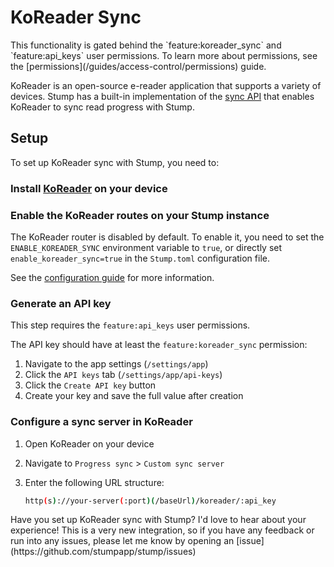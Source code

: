 
# KoReader Sync

<Callout emoji="🔐">
	This functionality is gated behind the `feature:koreader_sync` and `feature:api_keys` user
	permissions. To learn more about permissions, see the
	[permissions](/guides/access-control/permissions) guide.
</Callout>

KoReader is an open-source e-reader application that supports a variety of devices. Stump has a built-in implementation of the [sync API](https://github.com/koreader/koreader-sync-server) that enables KoReader to sync read progress with Stump.

## Setup

To set up KoReader sync with Stump, you need to:

<Steps>

### Install [KoReader](https://koreader.rocks/) on your device

### Enable the KoReader routes on your Stump instance

The KoReader router is disabled by default. To enable it, you need to set the `ENABLE_KOREADER_SYNC` environment variable to `true`, or directly set `enable_koreader_sync=true` in the `Stump.toml` configuration file.

See the [configuration guide](/guides/configuration/server-options) for more information.

### Generate an API key

<Callout emoji="🔐">This step requires the `feature:api_keys` user permissions.</Callout>

The API key should have at least the `feature:koreader_sync` permission:

1. Navigate to the app settings (`/settings/app`)
2. Click the `API keys` tab (`/settings/app/api-keys`)
3. Click the `Create API key` button
4. Create your key and save the full value after creation

### Configure a sync server in KoReader

1. Open KoReader on your device
2. Navigate to `Progress sync` > `Custom sync server`
3. Enter the following URL structure:

   ```bash
   http(s)://your-server(:port)(/baseUrl)/koreader/:api_key
   ```

</Steps>

<Callout emoji="🚀">
	Have you set up KoReader sync with Stump? I'd love to hear about your experience! This is a very
	new integration, so if you have any feedback or run into any issues, please let me know by opening
	an [issue](https://github.com/stumpapp/stump/issues)
</Callout>
